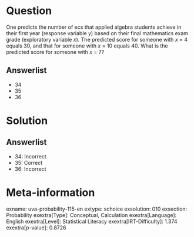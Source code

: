 Question
========

One predicts the number of ecs that applied algebra students achieve in their first year (response variable *y*) based on their final mathematics exam grade (exploratory variable *x*). The predicted score for someone with *x* = 4 equals 30, and that for someone with *x* = 10 equals 40. What is the predicted score for someone with *x* = 7?

Answerlist
----------

* 34
* 35
* 36

Solution
========

Answerlist
----------

* 34: Incorrect
* 35: Correct
* 36: Incorrect

Meta-information
================
exname: uva-probability-115-en
extype: schoice
exsolution: 010
exsection: Probability
exextra[Type]: Conceptual, Calculation
exextra[Language]: English
exextra[Level]: Statistical Literacy
exextra[IRT-Difficulty]: 1.374
exextra[p-value]: 0.8726

